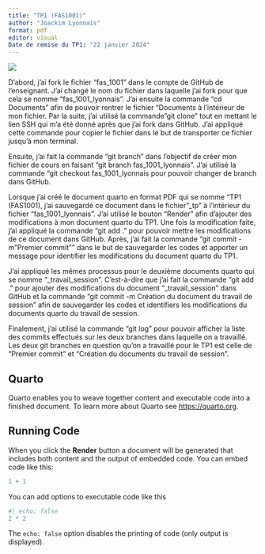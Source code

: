 ```yaml
---
title: "TP1 (FAS1001)"
author: "Joackim Lyonnais"
format: pdf
editor: visual
Date de remise du TP1: "22 janvier 2024"
---
```


![](images/Git log TP1(FAS_1001).png)

D'abord, j'ai fork le fichier "fas_1001" dans le compte de GitHub de l'enseignant. J'ai changé le nom du fichier dans laquelle j'ai fork pour que cela se nomme "fas_1001_lyonnais". J'ai ensuite la commande "cd Documents" afin de pouvoir rentrer le fichier "Documents à l'intérieur de mon fichier. Par la suite, j'ai utilisé la commande "git clone" tout en mettant le lien SSH qui m'a été donné après que j'ai fork dans GitHub. J'ai appliqué cette commande pour copier le fichier dans le but de transporter ce fichier jusqu'à mon terminal.

Ensuite, j'ai fait la commande "git branch" dans l'objectif de créer mon fichier de cours en faisant "git branch fas_1001_lyonnais". J'ai utilisé la commande "git checkout fas_1001_lyonnais pour pouvoir changer de branch dans GitHub.

Lorsque j'ai créé le document quarto en format PDF qui se nomme "TP1 (FAS1001), j'ai sauvegardé ce document dans le fichier "\_tp" à l'intérieur du fichier "fas_1001_lyonnais". J'ai utilisé le bouton "Render" afin d'ajouter des modifications à mon document quarto du TP1. Une fois la modification faite, j'ai appliqué la commande "git add ." pour pouvoir mettre les modifications de ce document dans GitHub. Après, j'ai fait la commande "git commit -m "Premier commit"" dans le but de sauvegarder les codes et apporter un message pour identifier les modifications du document quarto du TP1.

J'ai appliqué les mêmes processus pour le deuxième documents quarto qui se nomme "\_travail_session". C'est-à-dire que j'ai fait la commande "git add ." pour ajouter des modifications du document "\_travail_session" dans GitHub et la commande "git commit -m Création du document du travail de session" afin de sauvegarder les codes et identifiers les modifications du documents quarto du travail de session.

Finalement, j'ai utilisé la commande "git log" pour pouvoir afficher la liste des commits effectués sur les deux branches dans laquelle on a travaillé. Les deux git branches en question qu'on a travaillé pour le TP1 est celle de "Premier commit" et "Création du documents du travail de session".

## Quarto

Quarto enables you to weave together content and executable code into a finished document. To learn more about Quarto see <https://quarto.org>.

## Running Code

When you click the **Render** button a document will be generated that includes both content and the output of embedded code. You can embed code like this:

```r
1 + 1
```

You can add options to executable code like this

```r
#| echo: false
2 * 2
```

The `echo: false` option disables the printing of code (only output is displayed).
